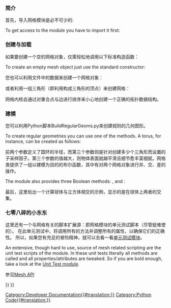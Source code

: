 <languages/>

{{TOCright}}

<div class="mw-translate-fuzzy">
=== 简介 ===
首先，导入网格模块是必不可少的:
</div>

To get access to the {{incode|Mesh}} module you have to import it first:

{{Code|code=
import Mesh
}}

<div class="mw-translate-fuzzy">
=== 创建与加载 ===
如果要创建一个空的网格对象，仅需轻松地调用以下标准构造函数：
</div>

To create an empty mesh object just use the standard constructor:

{{Code|code=
mesh = Mesh.Mesh()
}}

<div class="mw-translate-fuzzy">
您也可以利用文件中的数据来创建一个网格对象：
</div>

{{Code|code=
mesh = Mesh.Mesh("D:/temp/Something.stl")
}}

或者利用一组三角形（即利用构成三角形的顶点）来创建网格：

{{Code|code=
triangles = [
# triangle 1
[-0.5000, -0.5000, 0.0000], [0.5000, 0.5000, 0.0000], [-0.5000, 0.5000, 0.0000],
#triangle 2
[-0.5000, -0.5000, 0.0000], [0.5000, -0.5000, 0.0000], [0.5000, 0.5000, 0.0000],
]
meshObject = Mesh.Mesh(triangles)
Mesh.show(meshObject)
}}

<div class="mw-translate-fuzzy">
网格内核会通过对重合点与边进行排序来小心地创建一个正确的拓扑数据结构。
</div>
{{Top}}
<div class="mw-translate-fuzzy">
=== 建模 ===
您可以利用Python脚本BuildRegularGeoms.py来创建规则的几何图形。
</div>

To create regular geometries you can use one of the {{incode|create*()}} methods. A torus, for instance, can be created as follows:

{{Code|code=
m = Mesh.createTorus(8.0, 2.0, 50)
Mesh.show(m)
}}

<div class="mw-translate-fuzzy">
前两个参数定义了圆环的半径，而第三个参数则是针对创建多少个三角形而设置的子采样因子。第三个参数的值越大，则物体表面就越平滑且细节愈丰富细腻。网格类提供了一组以建模为目的的布尔函数，其中有对两个网格对象进行并、交、差的操作。
</div>

The {{incode|Mesh}} module also provides three Boolean methods: {{incode|union()}}, {{incode|intersection()}} and {{incode|difference()}}:

{{Code|code=
m1, m2              # are the input mesh objects
m3 = Mesh.Mesh(m1)  # create a copy of m1
m3.unite(m2)        # union of m1 and m2, the result is stored in m3
m4 = Mesh.Mesh(m1)
m4.intersect(m2)    # intersection of m1 and m2
m5 = Mesh.Mesh(m1)
m5.difference(m2)   # the difference of m1 and m2
m6 = Mesh.Mesh(m2)
m6.difference(m1)   # the difference of m2 and m1, usually the result is different to m5
}}

<div class="mw-translate-fuzzy">
最后，这里给出一个计算球体与立方体相交的示例，显示的是在球体上两者的交集。
</div>

{{Code|code=
import FreeCAD, Mesh
cylA = Mesh.createCylinder(2.0, 10.0, True, 1.0, 36)
cylB = Mesh.createCylinder(1.0, 12.0, True, 1.0, 36)
cylB.Placement.Base = (FreeCAD.Vector(-1, 0, 0)) # move cylB to avoid co-planar faces
pipe = cylA
pipe = pipe.difference(cylB)
pipe.flipNormals() # somehow required
doc = FreeCAD.ActiveDocument
obj = d.addObject("Mesh::Feature", "Pipe")
obj.Mesh = pipe
doc.recompute()
}}
{{Top}}
<div class="mw-translate-fuzzy">
=== 七零八碎的小东东 ===
这里还有一个与网格有关的脚本扩展源：即网格模块的单元测试脚本（尽管挺难使的）。 
在此单元测试中，将调用所有的方法并调整所有的属性，以确保它们的正确性。
所以，如果您有充足的冒险精神，就可以去看一看[https://github.com/FreeCAD/FreeCAD/blob/master/src/Mod/Mesh/App/MeshTestsApp.py 单元测试模块]。
</div>

An extensive, though hard to use, source of mesh related scripting are the unit test scripts of the {{incode|Mesh}} module. 
In these unit tests literally all methods are called and all properties/attributes are tweaked.
So if you are bold enough, take a look at the [https://github.com/FreeCAD/FreeCAD/blob/master/src/Mod/Mesh/App/MeshTestsApp.py Unit Test module].

<div class="mw-translate-fuzzy">
参见[[Mesh_API|Mesh API]]
</div>
{{Top}}
{{Powerdocnavi{{#translation:}}}}
[[Category:Developer Documentation{{#translation:}}]]
[[Category:Python Code{{#translation:}}]]
{{Mesh Tools navi{{#translation:}}}}
{{clear}}